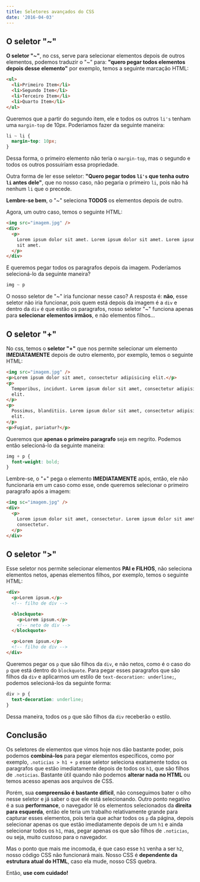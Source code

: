 ```yaml
---
title: Seletores avançados do CSS
date: '2016-04-03'
---
```


## O seletor "~"

**O seletor "~"**, no css, serve para selecionar elementos depois de outros elementos, podemos traduzir o "~" para: **"quero pegar todos elementos depois desse elemento"** por exemplo, temos a seguinte marcação HTML:

```html
<ul>
  <li>Primeiro Item</li>
  <li>Segundo Item</li>
  <li>Terceiro Item</li>
  <li>Quarto Item</li>
</ul>
```

Queremos que a partir do segundo item, ele e todos os outros `li's` tenham uma `margin-top` de 10px. Poderiamos fazer da seguinte maneira:

```css
li ~ li {
  margin-top: 10px;
}
```

Dessa forma, o primeiro elemento não teria o `margin-top`, mas o segundo e todos os outros possuiriam essa propriedade.

Outra forma de ler esse seletor: **"Quero pegar todos `li's` que tenha outro `li` antes dele"**, que no nosso caso, não pegaria o primeiro `li`, pois não há nenhum `li` que o precede.

**Lembre-se bem**, o "~" seleciona **TODOS** os elementos depois de outro.

Agora, um outro caso, temos o seguinte HTML:

```html
<img src="imagem.jpg" />
<div>
  <p>
    Lorem ipsum dolor sit amet. Lorem ipsum dolor sit amet. Lorem ipsum dolor
    sit amet.
  </p>
</div>
```

E queremos pegar todos os paragrafos depois da imagem. Poderíamos selecioná-lo da seguinte maneira?

```css
img ~ p
```

O nosso seletor de "~" iria funcionar nesse caso? A resposta é: **não**, esse seletor não iria funcionar, pois quem está depois da imagem é a `div` e dentro da `div` é que estão os paragrafos, nosso seletor "~" funciona apenas para **selecionar elementos irmãos**, e não elementos filhos...

## O seletor "+"

No css, temos o **seletor "+"** que nos permite selecionar um elemento **IMEDIATAMENTE** depois de outro elemento, por exemplo, temos o seguinte HTML:

```html
<img src="imagem.jpg" />
<p>Lorem ipsum dolor sit amet, consectetur adipisicing elit.</p>
<p>
  Temporibus, incidunt. Lorem ipsum dolor sit amet, consectetur adipisicing
  elit.
</p>
<p>
  Possimus, blanditiis. Lorem ipsum dolor sit amet, consectetur adipisicing
  elit.
</p>
<p>Fugiat, pariatur?</p>
```

Queremos que **apenas o primeiro paragrafo** seja em negrito. Podemos então selecioná-lo da seguinte maneira:

```css
img + p {
  font-weight: bold;
}
```

Lembre-se, o "+" pega o elemento **IMEDIATAMENTE** após, então, ele não funcionaria em um caso como esse, onde queremos selecionar o primeiro paragrafo após a imagem:

```html
<img sc="imagem.jpg" />
<div>
  <p>
    Lorem ipsum dolor sit amet, consectetur. Lorem ipsum dolor sit amet,
    consectetur.
  </p>
</div>
```

## O seletor ">"

Esse seletor nos permite selecionar elementos **PAI e FILHOS**, não seleciona elementos netos, apenas elementos filhos, por exemplo, temos o seguinte HTML:

```html
<div>
  <p>Lorem ipsum.</p>
  <!-- filho de div -->

  <blockquote>
    <p>Lorem ipsum.</p>
    <!-- neto de div -->
  </blockquote>

  <p>Lorem ipsum.</p>
  <!-- filho de div -->
</div>
```

Queremos pegar os `p` que são filhos da `div`, e não netos, como é o caso do `p` que está dentro do `blockquote`. Para pegar esses paragrafos que são filhos da `div` e aplicarmos um estilo de `text-decoration: underline;`, podemos selecioná-los da seguinte forma:

```css
div > p {
  text-decoration: underline;
}
```

Dessa maneira, todos os `p` que são filhos da `div` receberão o estilo.

## Conclusão

Os seletores de elementos que vimos hoje nos dão bastante poder, pois podemos **combiná-los** para pegar elementos específicos, como por exemplo, `.noticias > h1 + p` esse seletor seleciona exatamente todos os paragrafos que estão imediatamente depois de todos os `h1`, que são filhos de `.noticias`. Bastante útil quando não podemos **alterar nada no HTML** ou temos acesso apenas aos arquivos de CSS.

Porém, sua **compreensão é bastante difícil**, não conseguimos bater o olho nesse seletor e já saber o que ele está selecionando. Outro ponto negativo é a sua **performance**, o navegador lê os elementos selecionados da **direita para esquerda**, então ele teria um trabalho relativamente grande para capturar esses elementos, pois teria que achar todos os `p` da página, depois selecionar apenas os que estão imediatamente depois de um `h1` e ainda selecionar todos os `h1`, mas, pegar apenas os que são filhos de `.noticias`, ou seja, muito custoso para o navegador.

Mas o ponto que mais me incomoda, é que caso esse `h1` venha a ser `h2`, nosso código CSS não funcionará mais. Nosso CSS é **dependente da estrutura atual do HTML**, caso ela mude, nosso CSS quebra.

Então, **use com cuidado!**
